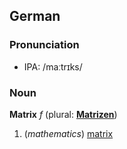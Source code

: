 ==German==
===Pronunciation===
*IPA: /maːtrɪks/

===Noun===
'''Matrix''' ''f'' (plural: '''[[Matrizen]]''')

#(''mathematics'') [[matrix]]